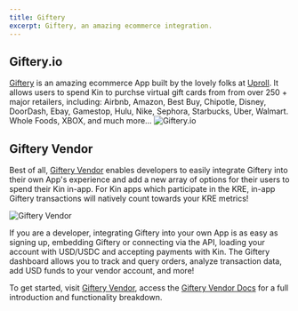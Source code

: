 ```yaml
---
title: Giftery
excerpt: Giftery, an amazing ecommerce integration.
---
```


## Giftery.io

[Giftery](https://giftery.io) is an amazing ecommerce App built by the lovely folks at [Uproll](https://uproll.app/). It allows users to spend Kin to purchse virtual gift cards from from over 250 + major retailers, including: Airbnb, Amazon, Best Buy, Chipotle, Disney, DoorDash, Ebay, Gamestop, Hulu, Nike, Sephora, Starbucks, Uber, Walmart. Whole Foods, XBOX, and much more…
![Giftery.io](/images/Giftery1.png)

## Giftery Vendor

Best of all, [Giftery Vendor](https://giftery.io/vendor) enables developers to easily integrate Giftery into their own App's experience and add a new array of options for their users to spend their Kin in-app. For Kin apps which participate in the KRE, in-app Giftery transactions will natively count towards your KRE metrics!

![Giftery Vendor](/images/Giftery2.png)

If you are a developer, integrating Giftery into your own App is as easy as signing up, embedding Giftery or connecting via the API, loading your account with USD/USDC and accepting payments with Kin. The Giftery dashboard allows you to track and query orders, analyze transaction data, add USD funds to your vendor account, and more!

To get started, visit [Giftery Vendor](https://giftery.io/vendor), access the [Giftery Vendor Docs](https://giftery.snazzydocs.com/1.0/how-it-works) for a full introduction and functionality breakdown.
